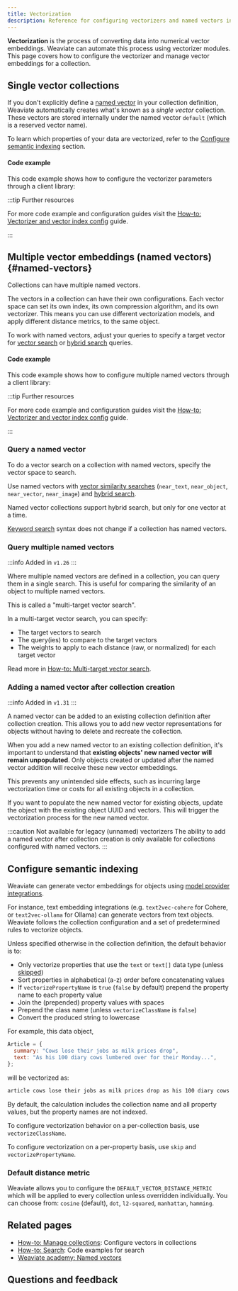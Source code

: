 ```yaml
---
title: Vectorization
description: Reference for configuring vectorizers and named vectors in Weaviate.
---
```



**Vectorization** is the process of converting data into numerical vector embeddings. Weaviate can automate this process using vectorizer modules. This page covers how to configure the vectorizer and manage vector embeddings for a collection.

## Single vector collections

If you don't explicitly define a [named vector](#named-vectors) in your collection definition, Weaviate automatically creates what's known as a _single vector_ collection. These vectors are stored internally under the named vector `default` (which is a reserved vector name).

To learn which properties of your data are vectorized, refer to the [Configure semantic indexing](#configure-semantic-indexing) section.

#### Code example 

This code example shows how to configure the vectorizer parameters through a client library:

<Tabs groupId="languages">
  <TabItem value="py" label="Python Client v4">
    <FilteredTextBlock
      text={PyCode}
      startMarker="# START Vectorizer"
      endMarker="# END Vectorizer"
      language="py"
    />
  </TabItem>
  <TabItem value="js" label="JS/TS Client v3">
    <FilteredTextBlock
      text={TSCode}
      startMarker="// START Vectorizer"
      endMarker="// END Vectorizer"
      language="ts"
    />
  </TabItem>
  <TabItem value="java" label="Java">
    <FilteredTextBlock
      text={JavaCode}
      startMarker="// START CreateCollectionWithVectorizer"
      endMarker="// END CreateCollectionWithVectorizer"
      language="java"
    />
  </TabItem>
  <TabItem value="go" label="Go">
    <FilteredTextBlock
      text={GoCode}
      startMarker="// START CreateCollectionWithVectorizer"
      endMarker="// END CreateCollectionWithVectorizer"
      language="gonew"
    />
  </TabItem>
</Tabs>

:::tip Further resources

For more code example and configuration guides visit the [How-to: Vectorizer and vector index config](../manage-collections/index.mdx) guide.

:::

## Multiple vector embeddings (named vectors) {#named-vectors}


<MultiVectorSupport />

[comment]: # " This section is duplicated, with a link to this page, in: multi-vector-support dot mdx "

Collections can have multiple named vectors.

The vectors in a collection can have their own configurations. Each vector space can set its own index, its own compression algorithm, and its own vectorizer. This means you can use different vectorization models, and apply different distance metrics, to the same object.

To work with named vectors, adjust your queries to specify a target vector for [vector search](/weaviate/search/similarity#named-vectors) or [hybrid search](/weaviate/search/hybrid#named-vectors) queries.

#### Code example 

This code example shows how to configure multiple named vectors through a client library:

<Tabs groupId="languages">
  <TabItem value="py" label="Python Client v4">
    <FilteredTextBlock
      text={PyCode}
      startMarker="# START MultipleVectors"
      endMarker="# END MultipleVectors"
      language="py"
    />
  </TabItem>
  <TabItem value="js" label="JS/TS Client v3">
    <FilteredTextBlock
      text={TSCode}
      startMarker="// START BasicNamedVectors"
      endMarker="// END BasicNamedVectors"
      language="ts"
    />
  </TabItem>
  <TabItem value="java" label="Java">
    <FilteredTextBlock
      text={JavaCode}
      startMarker="// START CreateCollectionWithNamedVectors"
      endMarker="// END CreateCollectionWithNamedVectors"
      language="java"
    />
  </TabItem>
  <TabItem value="go" label="Go">
    <FilteredTextBlock
      text={GoCode}
      startMarker="// START CreateCollectionWithNamedVectors"
      endMarker="// END CreateCollectionWithNamedVectors"
      language="gonew"
    />
  </TabItem>
</Tabs>

:::tip Further resources

For more code example and configuration guides visit the [How-to: Vectorizer and vector index config](../manage-collections/index.mdx) guide.

:::

### Query a named vector

To do a vector search on a collection with named vectors, specify the vector space to search.

Use named vectors with [vector similarity searches](/weaviate/search/similarity#named-vectors) (`near_text`, `near_object`, `near_vector`, `near_image`) and [hybrid search](/weaviate/search/hybrid#named-vectors).

Named vector collections support hybrid search, but only for one vector at a time.

[Keyword search](/weaviate/search/bm25) syntax does not change if a collection has named vectors.

### Query multiple named vectors

:::info Added in `v1.26`
:::

Where multiple named vectors are defined in a collection, you can query them in a single search. This is useful for comparing the similarity of an object to multiple named vectors.

This is called a "multi-target vector search".

In a multi-target vector search, you can specify:

- The target vectors to search
- The query(ies) to compare to the target vectors
- The weights to apply to each distance (raw, or normalized) for each target vector

Read more in [How-to: Multi-target vector search](../search/multi-vector.md).

### Adding a named vector after collection creation

:::info Added in `v1.31`
:::

A named vector can be added to an existing collection definition after collection creation. This allows you to add new vector representations for objects without having to delete and recreate the collection.

When you add a new named vector to an existing collection definition, it's important to understand that **existing objects' new named vector will remain unpopulated**. Only objects created or updated after the named vector addition will receive these new vector embeddings.

This prevents any unintended side effects, such as incurring large vectorization time or costs for all existing objects in a collection.

If you want to populate the new named vector for existing objects, update the object with the existing object UUID and vectors. This will trigger the vectorization process for the new named vector.

<!-- TODO: I wonder we should show an example - maybe once the vectorizer syntax is updated with 1.32 -->

:::caution Not available for legacy (unnamed) vectorizers
The ability to add a named vector after collection creation is only available for collections configured with named vectors.
:::

## Configure semantic indexing

Weaviate can generate vector embeddings for objects using [model provider integrations](/weaviate/model-providers/).

For instance, text embedding integrations (e.g. `text2vec-cohere` for Cohere, or `text2vec-ollama` for Ollama) can generate vectors from text objects. Weaviate follows the collection configuration and a set of predetermined rules to vectorize objects.

Unless specified otherwise in the collection definition, the default behavior is to:

- Only vectorize properties that use the `text` or `text[]` data type (unless [skipped](../manage-collections/vector-config.mdx#property-level-settings))
- Sort properties in alphabetical (a-z) order before concatenating values
- If `vectorizePropertyName` is `true` (`false` by default) prepend the property name to each property value
- Join the (prepended) property values with spaces
- Prepend the class name (unless `vectorizeClassName` is `false`)
- Convert the produced string to lowercase

For example, this data object,

```js
Article = {
  summary: "Cows lose their jobs as milk prices drop",
  text: "As his 100 diary cows lumbered over for their Monday...",
};
```

will be vectorized as:

```md
article cows lose their jobs as milk prices drop as his 100 diary cows lumbered over for their monday...
```

By default, the calculation includes the collection name and all property values, but the property names are not indexed.

To configure vectorization behavior on a per-collection basis, use `vectorizeClassName`.

To configure vectorization on a per-property basis, use `skip` and `vectorizePropertyName`.

### Default distance metric

Weaviate allows you to configure the `DEFAULT_VECTOR_DISTANCE_METRIC` which will be applied to every collection unless overridden individually. You can choose from: `cosine` (default), `dot`, `l2-squared`, `manhattan`, `hamming`.

## Related pages

- [How-to: Manage collections](../manage-collections/vector-config.mdx#define-named-vectors): Configure vectors in collections
- [How-to: Search](../search/index.mdx): Code examples for search
- [Weaviate academy: Named vectors](../../academy/py/named_vectors/index.md)

## Questions and feedback


<DocsFeedback />
